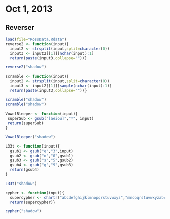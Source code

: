 # Oct 1, 2013

## Reverser

```r

load(file="RossData.Rdata")
reverse2 <- function(input){
  input2 <- strsplit(input,split=character(0))
  input3 <- input2[[1]][nchar(input):1]
  return(paste(input3,collapse=""))}

reverse2("shadow")

scramble <- function(input){
  input2 <- strsplit(input,split=character(0))
  input3 <- input2[[1]][sample(nchar(input):1)]
  return(paste(input3,collapse=""))}

scramble("shadow")
scramble("shadow")
 
VowelBleeper <- function(input){
 superSub <- gsub("[aeiou]","*", input)
 return(superSub)
}

VowelBleeper("shadow")

L33t <- function(input){
  gsub1 <- gsub("e","3",input)
  gsub2 <- gsub("o","0",gsub1)
  gsub3 <- gsub("s","5",gsub2)
  gsub4 <- gsub("g","9",gsub3)
  return(gsub4)
}

L33t("shadow")

cypher <- function(input){
  supercypher <- chartr("abcdefghijklmnopqrstuvwxyz","mnopqrstuvwxyzabcdefghijkl",input)
  return(supercypher)}

cypher("shadow")
```
